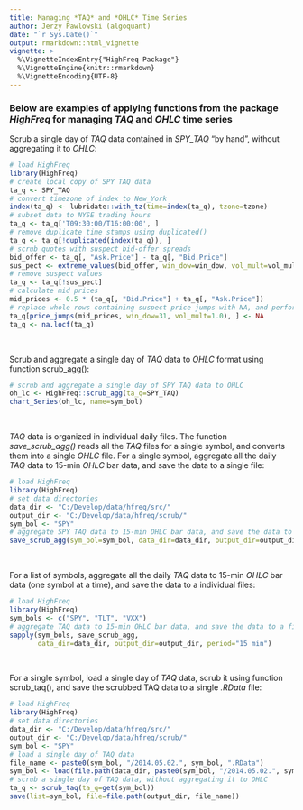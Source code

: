 ```yaml
---
title: Managing *TAQ* and *OHLC* Time Series
author: Jerzy Pawlowski (algoquant)
date: "`r Sys.Date()`"
output: rmarkdown::html_vignette
vignette: >
  %\VignetteIndexEntry{"HighFreq Package"}
  %\VignetteEngine{knitr::rmarkdown}
  %\VignetteEncoding{UTF-8}
---
```


### Below are examples of applying functions from the package *HighFreq* for managing *TAQ* and *OHLC* time series


Scrub a single day of *TAQ* data contained in *SPY_TAQ* "by hand", without aggregating it to *OHLC*:
```r
# load HighFreq
library(HighFreq)
# create local copy of SPY TAQ data
ta_q <- SPY_TAQ
# convert timezone of index to New_York
index(ta_q) <- lubridate::with_tz(time=index(ta_q), tzone=tzone)
# subset data to NYSE trading hours
ta_q <- ta_q['T09:30:00/T16:00:00', ]
# remove duplicate time stamps using duplicated()
ta_q <- ta_q[!duplicated(index(ta_q)), ]
# scrub quotes with suspect bid-offer spreads
bid_offer <- ta_q[, "Ask.Price"] - ta_q[, "Bid.Price"]
sus_pect <- extreme_values(bid_offer, win_dow=win_dow, vol_mult=vol_mult)
# remove suspect values
ta_q <- ta_q[!sus_pect]
# calculate mid prices
mid_prices <- 0.5 * (ta_q[, "Bid.Price"] + ta_q[, "Ask.Price"])
# replace whole rows containing suspect price jumps with NA, and perform locf()
ta_q[price_jumps(mid_prices, win_dow=31, vol_mult=1.0), ] <- NA
ta_q <- na.locf(ta_q)
```
<br>


Scrub and aggregate a single day of *TAQ* data to *OHLC* format using function scrub_agg():
```r
# scrub and aggregate a single day of SPY TAQ data to OHLC
oh_lc <- HighFreq::scrub_agg(ta_q=SPY_TAQ)
chart_Series(oh_lc, name=sym_bol)
```
<br>


*TAQ* data is organized in individual daily files. The function *save_scrub_agg()* reads all the *TAQ* files for a single symbol, and converts them into a single *OHLC* file. 
For a single symbol, aggregate all the daily *TAQ* data to 15-min *OHLC* bar data, and save the data to a single file:
```r
# load HighFreq
library(HighFreq)
# set data directories
data_dir <- "C:/Develop/data/hfreq/src/"
output_dir <- "C:/Develop/data/hfreq/scrub/"
sym_bol <- "SPY"
# aggregate SPY TAQ data to 15-min OHLC bar data, and save the data to a file
save_scrub_agg(sym_bol=sym_bol, data_dir=data_dir, output_dir=output_dir, period="15 min")
```
<br>


For a list of symbols, aggregate all the daily *TAQ* data to 15-min *OHLC* bar data (one symbol at a time), and save the data to a individual files:
```r
# load HighFreq
library(HighFreq)
sym_bols <- c("SPY", "TLT", "VXX")
# aggregate TAQ data to 15-min OHLC bar data, and save the data to a file
sapply(sym_bols, save_scrub_agg, 
       data_dir=data_dir, output_dir=output_dir, period="15 min")
```
<br>


For a single symbol, load a single day of *TAQ* data, scrub it using function scrub_taq(), and save the scrubbed TAQ data to a single *.RData* file:
```r
# load HighFreq
library(HighFreq)
# set data directories
data_dir <- "C:/Develop/data/hfreq/src/"
output_dir <- "C:/Develop/data/hfreq/scrub/"
sym_bol <- "SPY"
# load a single day of TAQ data
file_name <- paste0(sym_bol, "/2014.05.02.", sym_bol, ".RData")
sym_bol <- load(file.path(data_dir, paste0(sym_bol, "/2014.05.02.", sym_bol, ".RData")))
# scrub a single day of TAQ data, without aggregating it to OHLC
ta_q <- scrub_taq(ta_q=get(sym_bol))
save(list=sym_bol, file=file.path(output_dir, file_name))
```
<br>
